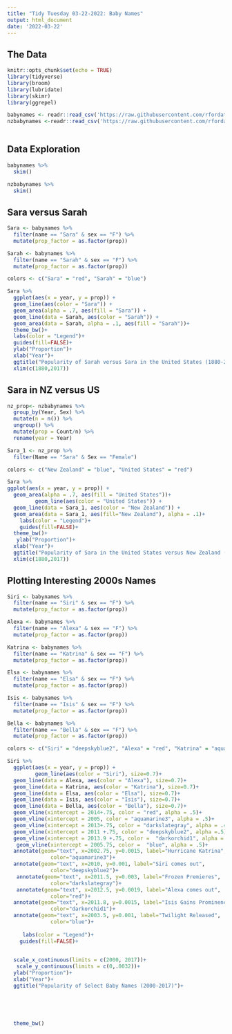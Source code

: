 ```yaml
---
title: "Tidy Tuesday 03-22-2022: Baby Names"
output: html_document
date: '2022-03-22'
---
```


## The Data

```r
knitr::opts_chunk$set(echo = TRUE)
library(tidyverse)
library(broom)
library(lubridate)
library(skimr)
library(ggrepel)
```

```r
babynames <- readr::read_csv('https://raw.githubusercontent.com/rfordatascience/tidytuesday/master/data/2022/2022-03-22/babynames.csv')
nzbabynames <-readr::read_csv('https://raw.githubusercontent.com/rfordatascience/tidytuesday/master/data/2022/2022-03-22/nz_names.csv')
                              
```

## Data Exploration

```r
babynames %>%
  skim()

nzbabynames %>%
  skim()
```

## Sara versus Sarah

```r
Sara <- babynames %>%
  filter(name == "Sara" & sex == "F") %>%
  mutate(prop_factor = as.factor(prop))
```

```r
Sarah <- babynames %>%
  filter(name == "Sarah" & sex == "F") %>%
  mutate(prop_factor = as.factor(prop))
```

```r
colors <- c("Sara" = "red", "Sarah" = "blue")

Sara %>%
  ggplot(aes(x = year, y = prop)) +
  geom_line(aes(color = "Sara")) +
  geom_area(alpha = .7, aes(fill = "Sara")) +
  geom_line(data = Sarah, aes(color = "Sarah")) +
  geom_area(data = Sarah, alpha = .1, aes(fill = "Sarah"))+
  theme_bw()+
  labs(color = "Legend")+
  guides(fill=FALSE)+
  ylab("Proportion")+
  xlab("Year")+
  ggtitle("Popularity of Sarah versus Sara in the United States (1880-2017)")+
  xlim(c(1880,2017))
```


## Sara in NZ versus US

```r
nz_prop<- nzbabynames %>%
  group_by(Year, Sex) %>%
  mutate(n = n()) %>% 
  ungroup() %>%
  mutate(prop = Count/n) %>%
  rename(year = Year)
```

```r
Sara_1 <- nz_prop %>%
  filter(Name == "Sara" & Sex == "Female")
```

```r
colors <- c("New Zealand" = "blue", "United States" = "red")

Sara %>%
ggplot(aes(x = year, y = prop)) +
  geom_area(alpha = .7, aes(fill = "United States"))+
         geom_line(aes(color = "United States")) +
  geom_line(data = Sara_1, aes(color = "New Zealand")) +
  geom_area(data = Sara_1, aes(fill="New Zealand"), alpha = .1)+
    labs(color = "Legend")+
    guides(fill=FALSE)+
  theme_bw()+
   ylab("Proportion")+
  xlab("Year")+
  ggtitle("Popularity of Sara in the United States versus New Zealand (1880-2017)")+
  xlim(c(1880,2017))
```

## Plotting Interesting 2000s Names

```r
Siri <- babynames %>%
  filter(name == "Siri" & sex == "F") %>%
  mutate(prop_factor = as.factor(prop))

Alexa <- babynames %>%
  filter(name == "Alexa" & sex == "F") %>%
  mutate(prop_factor = as.factor(prop))

Katrina <- babynames %>%
  filter(name == "Katrina" & sex == "F") %>%
  mutate(prop_factor = as.factor(prop))

Elsa <- babynames %>%
  filter(name == "Elsa" & sex == "F") %>%
  mutate(prop_factor = as.factor(prop))

Isis <- babynames %>%
  filter(name == "Isis" & sex == "F") %>%
  mutate(prop_factor = as.factor(prop))

Bella <- babynames %>%
  filter(name == "Bella" & sex == "F") %>%
  mutate(prop_factor = as.factor(prop))
```

```r
colors <- c("Siri" = "deepskyblue2", "Alexa" = "red", "Katrina" = "aquamarine3", "Elsa" = "darkslategray", "Isis" = "darkorchid1", "Bella" = "blue")

Siri %>%
  ggplot(aes(x = year, y = prop)) +
         geom_line(aes(color = "Siri"), size=0.7)+
  geom_line(data = Alexa, aes(color = "Alexa"), size=0.7)+
  geom_line(data = Katrina, aes(color = "Katrina"), size=0.7)+
  geom_line(data = Elsa, aes(color = "Elsa"), size=0.7)+
  geom_line(data = Isis, aes(color = "Isis"), size=0.7)+
  geom_line(data = Bella, aes(color = "Bella"), size=0.7)+
  geom_vline(xintercept = 2014+.75, color = "red", alpha = .5)+
  geom_vline(xintercept = 2005, color = "aquamarine3", alpha = .5)+
  geom_vline(xintercept = 2013+.75, color = "darkslategray", alpha = .4)+
  geom_vline(xintercept = 2011 +.75, color = "deepskyblue2", alpha =.5)+
  geom_vline(xintercept = 2013.9 +.75, color =  "darkorchid1", alpha = .5)+
   geom_vline(xintercept = 2005.75, color =  "blue", alpha = .5)+
  annotate(geom="text", x=2002.75, y=0.0015, label="Hurricane Katrina",
              color="aquamarine3")+
  annotate(geom="text", x=2010, y=0.001, label="Siri comes out",
              color="deepskyblue2")+
   annotate(geom="text", x=2011.5, y=0.003, label="Frozen Premieres",
              color="darkslategray")+
   annotate(geom="text", x=2012.5, y=0.0019, label="Alexa comes out",
              color="red")+
  annotate(geom="text", x=2011.8, y=0.0015, label="Isis Gains Prominence",
              color="darkorchid1")+
  annotate(geom="text", x=2003.5, y=0.001, label="Twilight Released",
              color="blue")+
  
     labs(color = "Legend")+
    guides(fill=FALSE)+
  

  scale_x_continuous(limits = c(2000, 2017))+
   scale_y_continuous(limits = c(0,.0032))+
  ylab("Proportion")+
  xlab("Year")+
  ggtitle("Popularity of Select Baby Names (2000-2017)")+


                                 
                                
  
  theme_bw()
```
